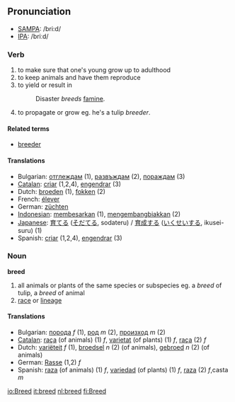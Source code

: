 == Pronunciation ==
*[[w:SAMPA|SAMPA]]: /bri:d/
*[[w:IPA|IPA]]: /briːd/

=== Verb ===
{{irregverb|breed|[[breeds]]|[[bred]]|[[bred]]|[[breeding]]}}
# to make sure that one's young grow up to adulthood
# to keep animals and have them reproduce
# to yield or result in 
#: Disaster ''breeds'' [[famine]].
# to propagate or grow eg. he's a tulip ''breeder''.

====Related terms====
*[[breeder]]

==== Translations ====
*Bulgarian: [[отглеждам]] (1), [[развъждам]] (2), [[пораждам]] (3)
*[[Catalan]]: [[criar]] (1,2,4), [[engendrar]] (3)
*Dutch: [[broeden]] (1), [[fokken]] (2)
*French: [[élever]]
*German: [[züchten]]
*[[Indonesian]]: [[besar|membesarkan]] (1), [[kembang-biak|mengembangbiakkan]] (2)
*[[Japanese]]: [[育てる]] ([[そだてる]], sodateru) / [[育成]]する ([[いくせい]]する, ikusei-suru) (1)
*Spanish: [[criar]] (1,2,4), [[engendrar]] (3)

=== Noun ===
'''breed'''

# all animals or plants of the same species or subspecies eg. a ''breed'' of tulip, a ''breed'' of animal
# [[race]] or [[lineage]]

==== Translations ====
*Bulgarian: [[порода]] ''f'' (1), [[род]] ''m'' (2), [[произход]] ''m'' (2)
*[[Catalan]]: [[raça]] (of animals) (1) ''f'', [[varietat]] (of plants) (1) ''f'', [[raça]] (2) ''f''
*Dutch: [[variëteit]] ''f'' (1), [[broedsel]] ''n'' (2) (of animals), [[gebroed]] ''n'' (2) (of animals)
*German: [[Rasse]] (1,2) ''f''
*Spanish: [[raza]] (of animals) (1) ''f'', [[variedad]] (of plants) (1) ''f'', [[raza]] (2) ''f'',casta ''m''

[[io:Breed]]
[[it:breed]]
[[nl:breed]]
[[fi:Breed]]